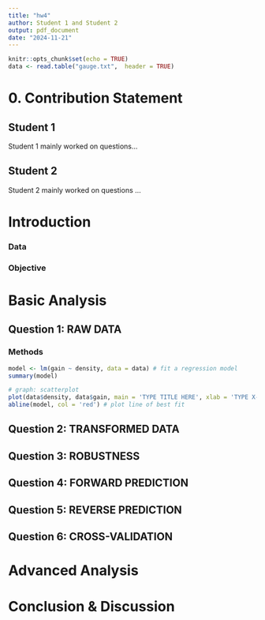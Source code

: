 ```yaml
---
title: "hw4"
author: Student 1 and Student 2
output: pdf_document
date: "2024-11-21"
---
```


```r
knitr::opts_chunk$set(echo = TRUE)
data <- read.table("gauge.txt",  header = TRUE)
```

# 0. Contribution Statement

## Student 1

Student 1 mainly worked on questions...

## Student 2

Student 2 mainly worked on questions ...

\pagebreak

\pagenumbering{arabic}

# Introduction

### Data

### Objective

\pagebreak

# Basic Analysis

## Question 1: RAW DATA
### Methods
```r
model <- lm(gain ~ density, data = data) # fit a regression model
summary(model)

# graph: scatterplot
plot(data$density, data$gain, main = 'TYPE TITLE HERE', xlab = 'TYPE X-AXIS HERE', ylab = 'TYPE Y-AXIS HERE')
abline(model, col = 'red') # plot line of best fit
```

## Question 2: TRANSFORMED DATA

## Question 3: ROBUSTNESS

## Question 4: FORWARD PREDICTION

## Question 5: REVERSE PREDICTION

## Question 6: CROSS-VALIDATION

# Advanced Analysis

# Conclusion & Discussion